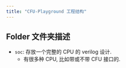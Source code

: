 ```yaml
---
title: "CFU-Playground 工程结构"
---
```


## Folder 文件夹描述

- `soc`: 存放一个完整的 CPU 的 verilog 设计.
    - 有很多种 CPU, 比如带或不带 CFU 接口的.